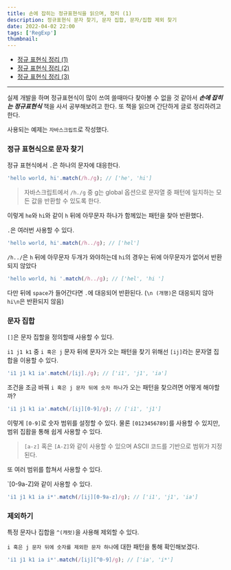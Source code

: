 ```yaml
---
title: 손에 잡히는 정규표현식을 읽으며, 정리 (1)
description: 정규표현식 문자 찾기, 문자 집합, 문자/집합 제외 찾기
date: 2022-04-02 22:00
tags: ['RegExp']
thumbnail:
---
```


- [정규 표현식 정리 (1)](http://choi-jinwoo.github.io/post/development/regex-in-10m-1)
- [정규 표현식 정리 (2)]()
- [정규 표현식 정리 (3)]()

---

실제 개발을 하며 정규표현식이 많이 쓰여 쓸때마다 찾아볼 수 없을 것 같아서 _**손에 잡히는 정규표현식**_ 책을 사서 공부해보려고 한다. 또 책을 읽으며 간단하게 글로 정리하려고 한다.

사용되는 예제는 `자바스크립트`로 작성했다.

### 정규 표현식으로 문자 찾기

정규 표현식에서 `.`은 하나의 문자에 대응한다.

```javascript
'hello world, hi'.match(/h./g); // ['he', 'hi']
```

> 자바스크립트에서 `/h./g` 중 g는 global 옵션으로 문자열 중 패턴에 일치하는 모든 값을 반환할 수 있도록 한다.

이렇게 `he`와 `hi`와 같이 `h` 뒤에 아무문자 하나가 함께있는 패턴을 찾아 반환했다.

`.`은 여러번 사용할 수 있다.

```javascript
'hello world, hi'.match(/h../g); // ['hel']
```

`/h../`은 `h` 뒤에 아무문자 두개가 와야하는데 `hi`의 경우는 뒤에 아무문자가 없어서 반환되지 않았다

```javascript
'hello world, hi '.match(/h../g); // ['hel', 'hi ']
```

다만 뒤에 `space`가 들어간다면 `.`에 대응되어 반환된다. (`\n (개행)`은 대응되지 않아 `hi\n`은 반환되지 않음)

### 문자 집합

`[]`은 문자 집할을 정의할때 사용할 수 있다.

`i1 j1 k1` 중 `i 혹은 j` 문자 뒤에 문자가 오는 패턴을 찾기 위해선 `[ij]`라는 문자열 집합을 이용할 수 있다.

```javascript
'i1 j1 k1 ia'.match(/[ij]./g); // ['i1', 'j1', 'ia']
```

조건을 조금 바꿔 `i 혹은 j 문자 뒤에 숫자 하나`가 오는 패턴을 찾으려면 어떻게 해야할까?

```javascript
'i1 j1 k1 ia'.match(/[ij][0-9]/g); // ['i1', 'j1']
```

이렇게 `[0-9]`로 숫자 범위를 설정할 수 있다. 물론 `[0123456789]`를 사용할 수 있지만, 범위 집홥을 통해 쉽게 사용할 수 있다.

> `[a-z]` 혹은 `[A-Z]`와 같이 사용할 수 있으며 ASCII 코드를 기반으로 범위가 지정된다.

또 여러 범위를 합쳐서 사용할 수 있다.

`[0-9a-Z]와 같이 사용할 수 있다.

```javascript
'i1 j1 k1 ia i*'.match(/[ij][0-9a-z]/g); // ['i1', 'j1', 'ia']
```

### 제외하기

특정 문자나 집합을 `^(캐럿)`을 사용해 제외할 수 있다.

`i 혹은 j 문자 뒤에 숫자를 제외한 문자 하나`에 대한 패턴을 통해 확인해보겠다.

```javascript
'i1 j1 k1 ia i*'.match(/[ij][^0-9]/g); // ['ia', 'i*']
```
